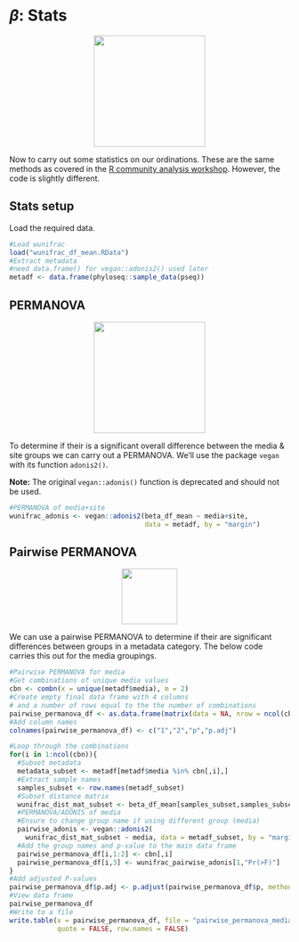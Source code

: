 # $\beta$: Stats
<center>
![](figures/navigation.png){style="width:200px"}
</center>

Now to carry out some statistics on our ordinations.
These are the same methods as covered in the [R community analysis workshop](https://neof-workshops.github.io/R_community_whqkt8/Course/16-Beta.html#permanova).
However, the code is slightly different.

## Stats setup

Load the required data.

```R
#Load wunifrac
load("wunifrac_df_mean.RData")
#Extract metadata
#need data.frame() for vegan::adonis2() used later
metadf <- data.frame(phyloseq::sample_data(pseq))
```

## PERMANOVA
<center>
![](figures/permanova.png){style="width:200px"}
</center>

To determine if their is a significant overall difference between the media & site groups we can carry out a PERMANOVA.
We'll use the package `vegan` with its function `adonis2()`.

__Note:__ The original `vegan::adonis()` function is deprecated and should not be used.

```R
#PERMANOVA of media+site
wunifrac_adonis <- vegan::adonis2(beta_df_mean ~ media+site,
                                  data = metadf, by = "margin")
```

## Pairwise PERMANOVA
<center>
![](figures/pear.png){style="width:100px"}
</center>

We can use a pairwise PERMANOVA to determine if their are significant differences between groups in a metadata category.
The below code carries this out for the media groupings.

```R
#Pairwise PERMANOVA for media
#Get combinations of unique media values
cbn <- combn(x = unique(metadf$media), m = 2)
#Create empty final data frame with 4 columns
# and a number of rows equal to the the number of combinations
pairwise_permanova_df <- as.data.frame(matrix(data = NA, nrow = ncol(cbn), ncol = 4))
#Add column names
colnames(pairwise_permanova_df) <- c("1","2","p","p.adj")

#Loop through the combinations
for(i in 1:ncol(cbn)){
  #Subset metadata
  metadata_subset <- metadf[metadf$media %in% cbn[,i],]
  #Extract sample names
  samples_subset <- row.names(metadf_subset)
  #Subset distance matrix
  wunifrac_dist_mat_subset <- beta_df_mean[samples_subset,samples_subset]
  #PERMANOVA/ADONIS of media
  #Ensure to change group name if using different group (media)
  pairwise_adonis <- vegan::adonis2(
    wunifrac_dist_mat_subset ~ media, data = metadf_subset, by = "margin")
  #Add the group names and p-value to the main data frame
  pairwise_permanova_df[i,1:2] <- cbn[,i]
  pairwise_permanova_df[i,3] <- wunifrac_pairwise_adonis[1,"Pr(>F)"]
}
#Add adjusted P-values
pairwise_permanova_df$p.adj <- p.adjust(pairwise_permanova_df$p, method = "BH")
#View data frame
pairwise_permanova_df
#Write to a file
write.table(x = pairwise_permanova_df, file = "pairwise_permanova_media_wunifrac.tsv",
            quote = FALSE, row.names = FALSE)
```
